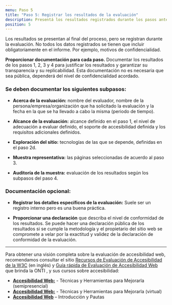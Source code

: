 ```yaml
---
menu: Paso 5
title: "Paso 5: Registrar los resultados de la evaluación"
description: Presentá los resultados registrados durante los pasos anteriores.
position: 5
---
```


Los resultados se presentan al final del proceso, pero se registran durante la evaluación. No todos los datos registrados se tienen que incluir obligatoriamente en el informe. Por ejemplo, motivos de confidencialidad.

**Proporcionar documentación para cada paso.** Documentar los resultados de los pasos 1, 2, 3 y 4 para justificar los resultados y garantizar su transparencia y su replicabilidad. Esta documentación no es necesaria que sea pública, dependerá del nivel de confidencialidad acordado.

  ### Se deben documentar los siguientes subpasos:

   * **Acerca de la evaluación:** nombre del evaluador, nombre de la persona/empresa/organización que ha solicitado la evaluación y la fecha en la que se ha llevado a cabo la misma (periodo de tiempo).
   
   * **Alcance de la evaluación:** alcance definido en el paso 1, el nivel de adecuación a evaluar definido, el soporte de accesibilidad definida y los requisitos adicionales definidos.
   
   * **Exploración del sitio:** tecnologías de las que se depende, definidas en el paso 2d.
   
   * **Muestra representativa:** las páginas seleccionadas de acuerdo al paso 3.
   
   * **Auditoría de la muestra:** evaluación de los resultados según los subpasos del paso 4.
   
  
  ### Documentación opcional:

   * **Registrar los detalles específicos de la evaluación:** Suele ser un registro interno pero es una buena práctica.
   
   * **Proporcionar una declaración** que describa el nivel de conformidad de los resultados. Se puede hacer una declaración pública de los resultados si se cumple la metodología y el propietario del sitio web se compromete a velar por la exactitud y validez de la declaración de conformidad de la evaluación.
   
   ---
   Para obtener una visión completa sobre la evaluación de accesibilidad web, recomendamos consultar el sitio [Recursos de Evaluación de Accesibilidad de la W3C](https://www.w3.org/TR/WCAG-EM/) (en inglés) y [Guía rápida de Evaluación de Accesibilidad Web](https://github.com/argob/accesibilidad-web/blob/master/docs/guia_rapida_evaluacion_accesibilidad_web.md) que brinda la ONTI , y sus cursos sobre accesibilidad:

   * [**Accesibilidad Web:**](https://capacitacion.inap.gob.ar/actividad/accesibilidad-web-tecnicas-y-herramientas-para-mejorarla-semipresencial/) - Técnicas y Herramientas para Mejorarla (semipresencial)
   * [**Accesibilidad Web:**](https://capacitacion.inap.gob.ar/actividad/accesibilidad-web-tecnicas-y-herramientas-para-mejorarla-virtual/) - Técnicas y Herramientas para Mejorarla (virtual)
   * [**Accesibilidad Web**](https://capacitacion.inap.gob.ar/actividad/accesibilidad-web-introduccion-y-pautas/) – Introducción y Pautas
